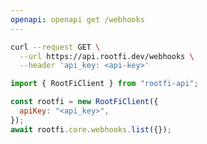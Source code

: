 ```yaml
---
openapi: openapi get /webhooks
---
```


<RequestExample>

```bash cURL
curl --request GET \
  --url https://api.rootfi.dev/webhooks \
  --header 'api_key: <api-key>'
```

```javascript NodeJS
import { RootFiClient } from "rootfi-api";

const rootfi = new RootFiClient({
  apiKey: "<api_key>",
});
await rootfi.core.webhooks.list({});
```

</RequestExample>
